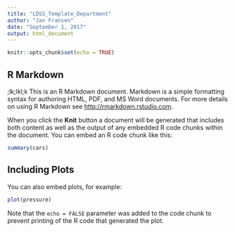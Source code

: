 ```yaml
---
title: "LDSS_Template_Department"
author: "Jan Fransen"
date: "September 1, 2017"
output: html_document
---
```


```r
knitr::opts_chunk$set(echo = TRUE)
```

## R Markdown
;lk;lkl;k
This is an R Markdown document. Markdown is a simple formatting syntax for authoring HTML, PDF, and MS Word documents. For more details on using R Markdown see <http://rmarkdown.rstudio.com>.

When you click the **Knit** button a document will be generated that includes both content as well as the output of any embedded R code chunks within the document. You can embed an R code chunk like this:

```r
summary(cars)
```

## Including Plots

You can also embed plots, for example:

```r
plot(pressure)
```

Note that the `echo = FALSE` parameter was added to the code chunk to prevent printing of the R code that generated the plot.
